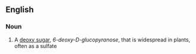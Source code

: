 ==English==

===Noun===
{{en-noun|-}}

# {{carbohydrates}} A [[deoxy sugar]], ''6-deoxy-D-glucopyranose'', that is widespread in plants, often as a sulfate